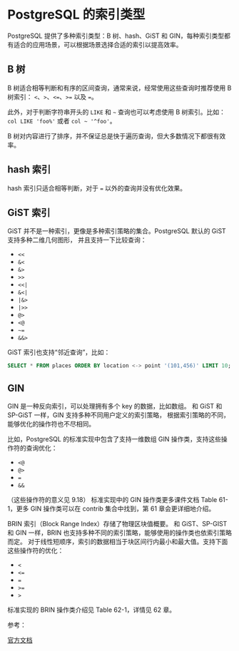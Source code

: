 # PostgreSQL 的索引类型

PostgreSQL 提供了多种索引类型：B 树、hash、GiST 和 GIN，每种索引类型都有适合的应用场景，可以根据场景选择合适的索引以提高效率。

## B 树

B 树适合相等判断和有序的区间查询，通常来说，经常使用这些查询时推荐使用 B 树索引：
`<`、`>`、`<=`、`>=` 以及 `=`。

此外，对于判断字符串开头的 `LIKE` 和 `~` 查询也可以考虑使用 B 树索引。比如：
`col LIKE 'foo%'` 或者 `col ~ '^foo'`。

B 树对内容进行了排序，并不保证总是快于遍历查询，但大多数情况下都很有效率。

## hash 索引

hash 索引只适合相等判断，对于 `=` 以外的查询并没有优化效果。

## GiST 索引

GiST 并不是一种索引，更像是多种索引策略的集合。PostgreSQL 默认的 GiST 支持多种二维几何图形，
并且支持一下比较查询：

- `<<`
- `&<`
- `&>`
- `>>`
- `<<|`
- `&<|`
- `|&>`
- `|>>`
- `@>`
- `<@`
- `~=`
- `&&>`

GiST 索引也支持“邻近查询”，比如：

```sql
SELECT * FROM places ORDER BY location <-> point '(101,456)' LIMIT 10;
```

## GIN

GIN 是一种反向索引，可以处理拥有多个 key 的数据，比如数组。
和 GiST 和 SP-GiST 一样，GIN 支持多种不同用户定义的索引策略，
根据索引策略的不同，能够优化的操作符也不尽相同。

比如，PostgreSQL 的标准实现中包含了支持一维数组 GIN 操作类，支持这些操作符的查询优化：

- `<@`
- `@>`
- `=`
- `&&`

（这些操作符的意义见 9.18）
标准实现中的 GIN 操作类更多课件文档 Table 61-1，更多 GIN 操作类可以在 contrib 集合中找到，第 61 章会更详细地介绍。

BRIN 索引（Block Range Index）存储了物理区块值概要。
和 GiST、SP-GIST 和 GIN 一样，BRIN 也支持多种不同的索引策略，能够使用的操作类也依索引策略而定。
对于线性短顺序，索引的数据相当于块区间行内最小和最大值。支持下面这些操作符的优化：

- `<`
- `<=`
- `=`
- `>=`
- `>`

标准实现的 BRIN 操作类介绍见 Table 62-1，详情见 62 章。

参考：

[官方文档](http://www.postgresql.org/docs/current/static/indexes-types.html)
